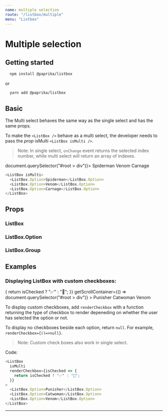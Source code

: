 ```yaml
---
name: multiple selection
route: "/listbox/multiple"
menu: "Listbox"
---
```


<!------------------- IMPORTS ------------------>



# Multiple selection

## Getting started

```sh
  npm install @paprika/listbox
```

or

```sh
  yarn add @paprika/listbox
```

## Basic

The Multi select behaves the same way as the single select and has the same props.

To make the `<ListBox />` behave as a multi select, the developer needs to pass the _prop_ isMulti
`<ListBox isMulti />`.

> Note:
> In single select, `onChange` event returns the selected index number, while multi select will return an array of indexes.

<Playground>
  <ListBox isMulti zIndex={10000} getScrollContainer={() => document.querySelector("#root > div")}>
    <ListBox.Option>Spiderman</ListBox.Option>
    <ListBox.Option>Venom</ListBox.Option>
    <ListBox.Option>Carnage</ListBox.Option>
  </ListBox>
</Playground>

```js
<ListBox isMulti>
  <ListBox.Option>Spiderman</ListBox.Option>
  <ListBox.Option>Venom</ListBox.Option>
  <ListBox.Option>Carnage</ListBox.Option>
</ListBox>
```

## Props

### ListBox

<PropsTable of={ListBoxProps} />

### ListBox.Option

<PropsTable of={OptionProps} />

### ListBox.Group

<PropsTable of={GroupProps} />

## Examples

### Displaying ListBox with custom checkboxes:

<Playground>
  <ListBox
    isMulti
    renderCheckbox={isChecked => {
      return isChecked ? "✅" : "🙅‍";
    }}
    getScrollContainer={() => document.querySelector("#root > div")}
  >
    <ListBox.Option>Punisher</ListBox.Option>
    <ListBox.Option>Catwoman</ListBox.Option>
    <ListBox.Option>Venom</ListBox.Option>
  </ListBox>
</Playground>

To display custom checkboxes, add `renderCheckbox` with a function returning
the type of checkbox to render depeneding on whether the user has selected
the option or not.

To display no checkboxes beside each option, return `null`. For example,
`renderCheckbox={()=>null}`.

> Note: Custom check boxes also work in single select.

Code:

```js
<ListBox
  isMulti
  renderCheckbox={isChecked => {
    return isChecked ? "✅" : "🙅‍";
  }}
>
  <ListBox.Option>Punisher</ListBox.Option>
  <ListBox.Option>Catwoman</ListBox.Option>
  <ListBox.Option>Venom</ListBox.Option>
</ListBox>
```

---
